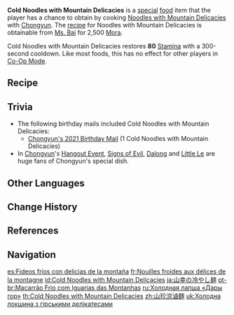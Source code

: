 {{Food Infobox
|id              = 108144
|description     = Though these springy noodles would be irresistible in the sweltering summer, Chongyun insists on dining on them even in the chattering cold of winter. What a guy.
|type            = Adventurer's Dishes
|effectType      = Stamina Increase
|effect          = Restores '''80''' Stamina.
|eff_att1        = Stamina
|eff_att2        = Stamina Restore
|quality         = 2
|character       = Chongyun
|base            = Noodles with Mountain Delicacies
}}
'''Cold Noodles with Mountain Delicacies''' is a [[Special Dish|special]] [[food]] item that the player has a chance to obtain by cooking [[Noodles with Mountain Delicacies]] with [[Chongyun]]. The [[recipe]] for Noodles with Mountain Delicacies is obtainable from [[Ms. Bai]] for 2,500 [[Mora]].

Cold Noodles with Mountain Delicacies restores '''80''' [[Stamina]] with a 300-second cooldown. Like most foods, this has no effect for other players in [[Co-Op Mode]].

==Recipe==
{{Recipe
|type = Cooking
|character = Chongyun
|Mushroom = 3
|Raw Meat = 2
|Flour = 2
|sort = Mushroom;Raw Meat;Flour
}}

==Trivia==
* The following birthday mails included Cold Noodles with Mountain Delicacies:
** [[Mail/Today... (2021-09-07)|Chongyun's 2021 Birthday Mail]] (1 Cold Noodles with Mountain Delicacies)
*In [[Chongyun]]'s [[Hangout Event]], [[Signs of Evil]], [[Dalong]] and [[Little Le]] are huge fans of Chongyun's special dish.

==Other Languages==
{{Other Languages
|en      = Cold Noodles with Mountain Delicacies
|zhs     = 山珍凉卤面
|zhs_rm  = Shānzhēn Liáng Lǔmiàn
|zht     = 山珍涼滷麵
|zht_rm  = Shānzhēn Liáng Lǔmiàn
|zh_tl   = Cold Braised Noodles with Mountain Delicacies
|ja      = 山幸の冷やし麺
|ja_rm   = Sankou no Hiyashi Men<ref>{{Ref/Quest|For A Child's Smile|note=Japanese Voice-Over}}</ref>
|ja_tl   = Chilled Noodles with Mountain Food
|ko      = 산미 냉면
|ko_rm   = Sanmi Naengmyeon
|ko_tl   = {{w|Naengmyeon}} with Mountain Delicacies
|es      = Fideos fríos con delicias de montaña
|es_tl   = Cold Noodles with Mountain Delicacies
|fr      = Nouilles froides aux délices de la montagne
|fr_tl   = Cold Noodles with Mountain Delicacies
|ru      = Холодная лапша «Дары гор»
|ru_tl   = Cold Noodles "Mountain Gifts"
|th      = Cold Noodles with Mountain Delicacies
|vi      = Mì Lạnh Bát Bửu
|vi_tl   = Eight-Treasures Cold Noodles
|de      = Kalte Bergnudeln
|de_tl   = Cold Mountain Noodles
|id      = Cold Noodles with Mountain Delicacies
|pt      = Macarrão Frio com Iguarias das Montanhas
|pt_tl   = 
|tr      = Soğuk Çoban Eriştesi
|tr_tl   = 
|it      = Tagliolini di montagna freddi
|it_tl   = Cold Mountain {{w|Tagliolini}}
}}

==Change History==
{{Change History|1.0}}

==References==
{{Reflist}}

==Navigation==
{{Food Navbox|type=Special Dishes}}

[[es:Fideos fríos con delicias de la montaña]]
[[fr:Nouilles froides aux délices de la montagne]]
[[id:Cold Noodles with Mountain Delicacies]]
[[ja:山幸の冷やし麺]]
[[pt-br:Macarrão Frio com Iguarias das Montanhas]]
[[ru:Холодная лапша «Дары гор»]]
[[th:Cold Noodles with Mountain Delicacies]]
[[zh:山珍涼滷麵]]
[[uk:Холодна локшина з гірськими делікатесами]]